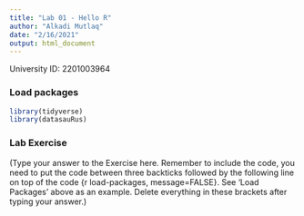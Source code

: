 ```yaml
---
title: "Lab 01 - Hello R"
author: "Alkadi Mutlaq"
date: "2/16/2021"
output: html_document
---
```


University ID: 2201003964

### Load packages

```r
library(tidyverse) 
library(datasauRus)
```


### Lab Exercise

(Type your answer to the Exercise here. Remember to include the code, you need to put the code between three backticks followed by the following line on top of the code {r load-packages, message=FALSE}. See 'Load Packages' above as an example. Delete everything in these brackets after typing your answer.)